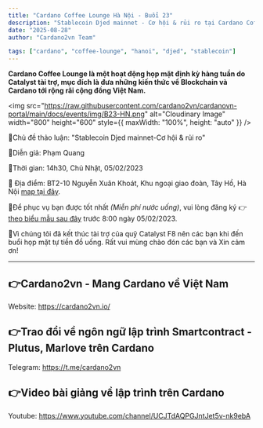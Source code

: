 ```yaml
---
title: "Cardano Coffee Lounge Hà Nội - Buổi 23"
description: "Stablecoin Djed mainnet - Cơ hội & rủi ro tại Cardano Coffee Lounge Hà Nội"
date: "2025-08-28"
author: "Cardano2vn Team"

tags: ["cardano", "coffee-lounge", "hanoi", "djed", "stablecoin"]
---
```


**Cardano Coffee Lounge là một hoạt động họp mặt định kỳ hàng tuần do Catalyst tài trợ, mục đích là đưa những kiến thức về Blockchain và Cardano tới rộng rãi cộng đồng Việt Nam.**

<img
  src="https://raw.githubusercontent.com/cardano2vn/cardanovn-portal/main/docs/events/img/B23-HN.png"
  alt="Cloudinary Image"
  width="800"
  height="600"
  style={{ maxWidth: "100%", height: "auto" }}
/>

📣Chủ đề thảo luận: "Stablecoin Djed mainnet-Cơ hội & rủi ro"

📣Diễn giả: Phạm Quang

📣Thời gian: 14h30, Chủ Nhật, 05/02/2023

📣 Địa điểm: BT2-10 Nguyễn Xuân Khoát, Khu ngoại giao đoàn, Tây Hồ, Hà Nội [map tại đây](https://maps.app.goo.gl/6QRmmYxo4XzCQ3aZ7).

📣Để phục vụ bạn được tốt nhất _(Miễn phí nước uống)_, vui lòng đăng ký 👉 [theo biểu mẫu sau đây](https://forms.gle/efnSWqbFaH6R7m7f6) trước 8:00 ngày 05/02/2023.

📣Vì chúng tôi đã kết thúc tài trợ của quỹ Catalyst F8 nên các bạn khi đến buổi họp mặt tự tiền đồ uống. Rất vui mùng chào đón các bạn và Xin cảm ơn!

---

## 👉Cardano2vn - Mang Cardano về Việt Nam

Website: https://cardano2vn.io/

## 👉Trao đổi về ngôn ngữ lập trình Smartcontract - Plutus, Marlove trên Cardano

Telegram: https://t.me/cardano2vn

## 👉Video bài giảng về lập trình trên Cardano

Youtube: https://www.youtube.com/channel/UCJTdAQPGJntJet5v-nk9ebA
